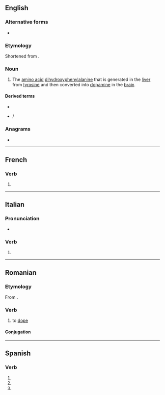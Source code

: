 {{also|dopá|döpa}}
==English==

===Alternative forms===
* {{alter|en|DOPA}}

===Etymology===
Shortened from {{m|en|dihydroxyphenylalanine}}.

===Noun===
{{en-noun|-}}

# The [[amino acid]] [[dihydroxyphenylalanine]] that is generated in the [[liver]] from [[tyrosine]] and then converted into [[dopamine]] in the [[brain]].

====Derived terms====
* {{l|en|dopamine}}
* {{l|en|dopasensitive}} / {{l|en|dopasensitivity}}

===Anagrams===
* {{anagrams|en|a=adop|APOD|DAPO|DPOA|PAOD|apod}}

----

==French==

===Verb===
{{head|fr|verb form}}

# {{inflection of|fr|doper||3|s|phis}}

----

==Italian==

===Pronunciation===
* {{rhymes|it|ɔpa|s=2}}

===Verb===
{{head|it|verb form}}

# {{inflection of|it|dopare||3|s|pres|indc|;|2|s|impr}}

----

==Romanian==

===Etymology===
From {{bor|ro|fr|doper}}.

===Verb===
{{ro-verb|conj=1|dopează|dopat}}

# {{lb|ro|sport}} to [[dope]]

====Conjugation====
{{ro-conj-a-ez}}

----

==Spanish==

===Verb===
{{head|es|verb form}}

# {{es-verb form of|ending=ar|mood=imperative|sense=affirmative|pers=2|formal=no|number=singular|dopar}}
# {{es-verb form of|ending=ar|mood=indicative|tense=present|pers=2|formal=yes|number=singular|dopar}}
# {{es-verb form of|ending=ar|mood=indicative|tense=present|pers=3|number=singular|dopar}}